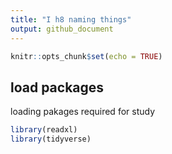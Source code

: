 ```yaml
---
title: "I h8 naming things"
output: github_document
---
```


```r
knitr::opts_chunk$set(echo = TRUE)
```

## load packages

loading pakages required for study

```r
library(readxl)   
library(tidyverse)
```

